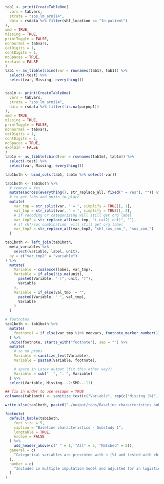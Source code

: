 ```r
tab1 <- print(CreateTableOne(
  vars = tabvars,
  strata = "sos_lm_arni14",
  data = rsdata %>% filter(shf_location == "In-patient")
),
smd = TRUE,
missing = TRUE,
printToggle = FALSE,
nonnormal = tabvars,
catDigits = 1,
contDigits = 1,
noSpaces = TRUE,
explain = FALSE
)
tab1 <- as_tibble(cbind(var = rownames(tab1), tab1)) %>%
  select(-test) %>%
  select(var, Missing, everything())


tab1m <- print(CreateTableOne(
  vars = tabvars,
  strata = "sos_lm_arni14",
  data = rsdata %>% filter(!is.na(parpop1))
),
smd = TRUE,
missing = TRUE,
printToggle = FALSE,
nonnormal = tabvars,
catDigits = 1,
contDigits = 1,
noSpaces = TRUE,
explain = FALSE
)
tab1m <- as_tibble(cbind(var = rownames(tab1m), tab1m)) %>%
  select(-test) %>%
  select(var, Missing, everything())

tab1both <- bind_cols(tab1, tab1m %>% select(-var))

tab1both <- tab1both %>%
  # remove = Yes
  mutate(across(everything(), str_replace_all, fixed(" = Yes"), "")) %>%
  # to get labs and units in place
  mutate(
    var_tmp = str_split(var, " = ", simplify = TRUE)[, 1],
    val_tmp = str_split(var, " = ", simplify = TRUE)[, 2],
    # if recoding or categorizing will still get org label
    var_tmp2 = str_replace_all(var_tmp, "(_cat2|_cat)", ""),
    # if shf/sos combination  will still get org label
    var_tmp2 = str_replace_all(var_tmp2, "shf_sos_com_", "sos_com_")
  )

tab1both <- left_join(tab1both,
  meta_variables %>%
    select(variable, label, unit),
  by = c("var_tmp2" = "variable")
) %>%
  mutate(
    Variable = coalesce(label, var_tmp),
    Variable = if_else(!is.na(unit),
      paste0(Variable, " (", unit, ")"),
      Variable
    ),
    Variable = if_else(val_tmp != "",
      paste0(Variable, " ", val_tmp),
      Variable
    )
  )

# footnotes
tab1both <- tab1both %>%
  mutate(
    footnote1 = if_else(var_tmp %in% modvars, footnote_marker_number(1), "")
  ) %>%
  unite(footnote, starts_with("footnote"), sep = "") %>%
  mutate(
    # so no probs
    Variable = sanitize_text(Variable),
    Variable = paste0(Variable, footnote),

    # space in Latex output (fix this other way?)
    Variable = sub("  ", ". ", Variable)
  ) %>%
  select(Variable, Missing...2:SMD...11)

## fix in order to use escape = TRUE
colnames(tab1both) <- sanitize_text(c("Variable", rep(c("Missing (%)", "No ARNi", "ARNi", "p-value", "SMD"), 2)))

write.xlsx(tab1both, paste0("./output/tabs/Baseline characteristics_substrudy1_", Sys.Date(), ".xlsx"), rowNames = FALSE)

footnote(
  default_kable(tab1both,
    font_size = 5,
    caption = "Baseline characteristics - Substudy 1",
    longtable = TRUE,
    escape = FALSE
  ) %>%
    add_header_above(c(" " = 1, "All" = 5, "Matched" = 5)),
  general = c(
    "Categorical variables are presented with n (%) and tested with chi-square test and continuous variables with median [q1-q3] and tested with Kruskal-Wallis test."
  ),
  number = c(
    "Included in multiple imputation model and adjusted for in logistic/cox regression models."
  )
)
```
